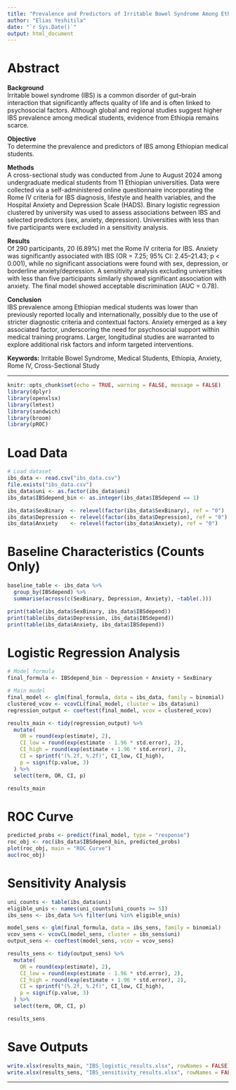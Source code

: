 ---
title: "Prevalence and Predictors of Irritable Bowel Syndrome Among Ethiopian Medical Students"
author: "Elias Yeshitila"
date: "`r Sys.Date()`"
output: html_document
---

# Abstract

**Background**  
Irritable bowel syndrome (IBS) is a common disorder of gut–brain interaction that significantly affects quality of life and is often linked to psychosocial factors. Although global and regional studies suggest higher IBS prevalence among medical students, evidence from Ethiopia remains scarce.

**Objective**  
To determine the prevalence and predictors of IBS among Ethiopian medical students.

**Methods**  
A cross-sectional study was conducted from June to August 2024 among undergraduate medical students from 11 Ethiopian universities. Data were collected via a self-administered online questionnaire incorporating the Rome IV criteria for IBS diagnosis, lifestyle and health variables, and the Hospital Anxiety and Depression Scale (HADS). Binary logistic regression clustered by university was used to assess associations between IBS and selected predictors (sex, anxiety, depression). Universities with less than five participants were excluded in a sensitivity analysis.

**Results**  
Of 290 participants, 20 (6.89%) met the Rome IV criteria for IBS. Anxiety was significantly associated with IBS (OR = 7.25; 95% CI: 2.45–21.43; p < 0.001), while no significant associations were found with sex, depression, or borderline anxiety/depression. A sensitivity analysis excluding universities with less than five participants similarly showed significant association with anxiety. The final model showed acceptable discrimination (AUC = 0.78).

**Conclusion**  
IBS prevalence among Ethiopian medical students was lower than previously reported locally and internationally, possibly due to the use of stricter diagnostic criteria and contextual factors. Anxiety emerged as a key associated factor, underscoring the need for psychosocial support within medical training programs. Larger, longitudinal studies are warranted to explore additional risk factors and inform targeted interventions.

**Keywords:** Irritable Bowel Syndrome, Medical Students, Ethiopia, Anxiety, Rome IV, Cross-Sectional Study

---

```{r setup, include=FALSE}
knitr::opts_chunk$set(echo = TRUE, warning = FALSE, message = FALSE)
library(dplyr)
library(openxlsx)
library(lmtest)
library(sandwich)
library(broom)
library(pROC)
```

# Load Data

```{r}
# Load dataset
ibs_data <- read.csv("ibs_data.csv")
file.exists("ibs_data.csv")
ibs_data$uni <- as.factor(ibs_data$uni)
ibs_data$IBSdepend_bin <- as.integer(ibs_data$IBSdepend == 1)

ibs_data$SexBinary  <- relevel(factor(ibs_data$SexBinary), ref = "0")
ibs_data$Depression <- relevel(factor(ibs_data$Depression), ref = "0")
ibs_data$Anxiety    <- relevel(factor(ibs_data$Anxiety), ref = "0")
```

# Baseline Characteristics (Counts Only)

```{r}
baseline_table <- ibs_data %>%
  group_by(IBSdepend) %>%
  summarise(across(c(SexBinary, Depression, Anxiety), ~table(.)))

print(table(ibs_data$SexBinary, ibs_data$IBSdepend))
print(table(ibs_data$Depression, ibs_data$IBSdepend))
print(table(ibs_data$Anxiety, ibs_data$IBSdepend))
```

# Logistic Regression Analysis

```{r}
# Model formula
final_formula <- IBSdepend_bin ~ Depression + Anxiety + SexBinary

# Main model
final_model <- glm(final_formula, data = ibs_data, family = binomial)
clustered_vcov <- vcovCL(final_model, cluster = ibs_data$uni)
regression_output <- coeftest(final_model, vcov = clustered_vcov)

results_main <- tidy(regression_output) %>%
  mutate(
    OR = round(exp(estimate), 2),
    CI_low = round(exp(estimate - 1.96 * std.error), 2),
    CI_high = round(exp(estimate + 1.96 * std.error), 2),
    CI = sprintf("(%.2f, %.2f)", CI_low, CI_high),
    p = signif(p.value, 3)
  ) %>%
  select(term, OR, CI, p)

results_main
```

# ROC Curve

```{r}
predicted_probs <- predict(final_model, type = "response")
roc_obj <- roc(ibs_data$IBSdepend_bin, predicted_probs)
plot(roc_obj, main = "ROC Curve")
auc(roc_obj)
```

# Sensitivity Analysis

```{r}
uni_counts <- table(ibs_data$uni)
eligible_unis <- names(uni_counts[uni_counts >= 5])
ibs_sens <- ibs_data %>% filter(uni %in% eligible_unis)

model_sens <- glm(final_formula, data = ibs_sens, family = binomial)
vcov_sens <- vcovCL(model_sens, cluster = ibs_sens$uni)
output_sens <- coeftest(model_sens, vcov = vcov_sens)

results_sens <- tidy(output_sens) %>%
  mutate(
    OR = round(exp(estimate), 2),
    CI_low = round(exp(estimate - 1.96 * std.error), 2),
    CI_high = round(exp(estimate + 1.96 * std.error), 2),
    CI = sprintf("(%.2f, %.2f)", CI_low, CI_high),
    p = signif(p.value, 3)
  ) %>%
  select(term, OR, CI, p)

results_sens
```

# Save Outputs

```{r}
write.xlsx(results_main, "IBS_logistic_results.xlsx", rowNames = FALSE)
write.xlsx(results_sens, "IBS_sensitivity_results.xlsx", rowNames = FALSE)
```

---
